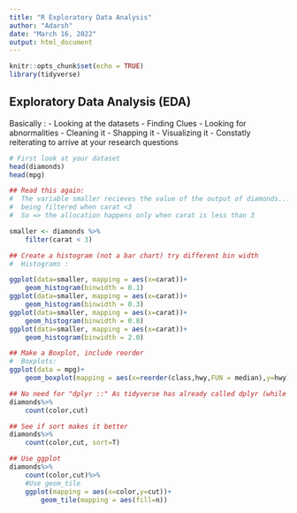```yaml
---
title: "R Exploratory Data Analysis"
author: "Adarsh"
date: "March 16, 2022"
output: html_document
---
```


```r
knitr::opts_chunk$set(echo = TRUE)
library(tidyverse)
```



## Exploratory Data Analysis (EDA)
Basically : - Looking at the datasets
            - Finding Clues
            - Looking for abnormalities
            - Cleaning it
            - Shapping it
            - Visualizing it 
            - Constatly reiterating to arrive at your research questions

```r
# First look at your dataset
head(diamonds)
head(mpg)
```



```r
## Read this again: 
#  The variable smaller recieves the value of the output of diamonds... 
#  being filtered when carat <3
#  So => the allocation happens only when carat is less than 3

smaller <- diamonds %>% 
    filter(carat < 3)

## Create a histogram (not a bar chart) try different bin width
#  Histograms : 

ggplot(data=smaller, mapping = aes(x=carat))+
    geom_histogram(binwidth = 0.1)
ggplot(data=smaller, mapping = aes(x=carat))+
    geom_histogram(binwidth = 0.3)
ggplot(data=smaller, mapping = aes(x=carat))+
    geom_histogram(binwidth = 0.8)
ggplot(data=smaller, mapping = aes(x=carat))+
    geom_histogram(binwidth = 2.0)

## Make a Boxplot, include reorder
#  Boxplots: 
ggplot(data = mpg)+
    geom_boxplot(mapping = aes(x=reorder(class,hwy,FUN = median),y=hwy))

## No need for "dplyr ::" As tidyverse has already called dplyr (while declaring library earlier)
diamonds%>%
    count(color,cut)

## See if sort makes it better
diamonds%>%
    count(color,cut, sort=T)

## Use ggplot 
diamonds%>%
    count(color,cut)%>%
    #Use geom_tile 
    ggplot(mapping = aes(x=color,y=cut))+
        geom_tile(mapping = aes(fill=n))


```

